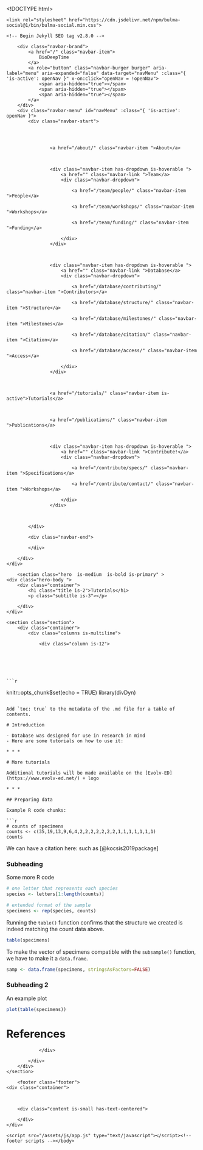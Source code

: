 <!DOCTYPE html>




<html
 dir="ltr"
 lang="en"
 >
  <head>
    <meta charset="utf-8">
    <meta name="viewport" content="width=device-width, initial-scale=1">
    <meta name="theme-color" content=#ffffff>
    <link rel="stylesheet" href="/assets/css/app.css">
    <link rel="shortcut icon" type="image/png"
           href="/favicon.png" 
    />
    <script defer src="https://unpkg.com/alpinejs@3.9.0/dist/cdn.min.js"></script>
    <link rel="stylesheet" href="https://cdn.jsdelivr.net/npm/@fortawesome/fontawesome-free@5/css/all.min.css">
    
        <link rel="stylesheet" href="https://cdn.jsdelivr.net/npm/bulma-social@1/bin/bulma-social.min.css">
    
    <!-- Begin Jekyll SEO tag v2.8.0 -->
<title>Tutorials | BioDeepTime</title>
<meta name="generator" content="Jekyll v4.2.2" />
<meta property="og:title" content="Tutorials" />
<meta property="og:locale" content="en_US" />
<meta name="description" content="Write an awesome description for your new site here. You can edit this line in _config.yml. It will appear in your document head meta (for Google search results) and in your feed.xml site description." />
<meta property="og:description" content="Write an awesome description for your new site here. You can edit this line in _config.yml. It will appear in your document head meta (for Google search results) and in your feed.xml site description." />
<link rel="canonical" href="https://biodeeptime.github.io/tutorials/" />
<meta property="og:url" content="https://biodeeptime.github.io/tutorials/" />
<meta property="og:site_name" content="BioDeepTime" />
<meta property="og:type" content="website" />
<meta name="twitter:card" content="summary" />
<meta property="twitter:title" content="Tutorials" />
<script type="application/ld+json">
{"@context":"https://schema.org","@type":"WebPage","description":"Write an awesome description for your new site here. You can edit this line in _config.yml. It will appear in your document head meta (for Google search results) and in your feed.xml site description.","headline":"Tutorials","url":"https://biodeeptime.github.io/tutorials/"}</script>
<!-- End Jekyll SEO tag -->

    <!-- head scripts --></head>

  <body>
    <nav class="navbar is-primary " x-data="{ openNav: false }">
    <div class="container">
        <div class="navbar-brand">
            <a href="/" class="navbar-item">
                BioDeepTime
            </a>
            <a role="button" class="navbar-burger burger" aria-label="menu" aria-expanded="false" data-target="navMenu" :class="{ 'is-active': openNav }" x-on:click="openNav = !openNav">
                <span aria-hidden="true"></span>
                <span aria-hidden="true"></span>
                <span aria-hidden="true"></span>
            </a>
        </div>
        <div class="navbar-menu" id="navMenu" :class="{ 'is-active': openNav }">
            <div class="navbar-start">

                
                
                    
                    <a href="/about/" class="navbar-item ">About</a>
                    
                
                    
                    <div class="navbar-item has-dropdown is-hoverable ">
                        <a href="" class="navbar-link ">Team</a>
                        <div class="navbar-dropdown">
                            
                            <a href="/team/people/" class="navbar-item ">People</a>
                            
                            <a href="/team/workshops/" class="navbar-item ">Workshops</a>
                            
                            <a href="/team/funding/" class="navbar-item ">Funding</a>
                            
                        </div>
                    </div>
                    
                
                    
                    <div class="navbar-item has-dropdown is-hoverable ">
                        <a href="" class="navbar-link ">Database</a>
                        <div class="navbar-dropdown">
                            
                            <a href="/database/contributing/" class="navbar-item ">Contributors</a>
                            
                            <a href="/database/structure/" class="navbar-item ">Structure</a>
                            
                            <a href="/database/milestones/" class="navbar-item ">Milestones</a>
                            
                            <a href="/database/citation/" class="navbar-item ">Citation</a>
                            
                            <a href="/database/access/" class="navbar-item ">Access</a>
                            
                        </div>
                    </div>
                    
                
                    
                    <a href="/tutorials/" class="navbar-item is-active">Tutorials</a>
                    
                
                    
                    <a href="/publications/" class="navbar-item ">Publications</a>
                    
                
                    
                    <div class="navbar-item has-dropdown is-hoverable ">
                        <a href="" class="navbar-link ">Contribute!</a>
                        <div class="navbar-dropdown">
                            
                            <a href="/contribute/specs/" class="navbar-item ">Specifications</a>
                            
                            <a href="/contribute/contact/" class="navbar-item ">Workshops</a>
                            
                        </div>
                    </div>
                    
                
                
            </div>

            <div class="navbar-end">
                
            </div>

        </div>
    </div>
</nav>

    
        <section class="hero  is-medium  is-bold is-primary" >
    <div class="hero-body ">
        <div class="container">
            <h1 class="title is-2">Tutorials</h1>
            <p class="subtitle is-3"></p>
            
        </div>
    </div>
</section>
    
    


    <section class="section">
        <div class="container">
            <div class="columns is-multiline">
                
                <div class="column is-12">
                    
                    
                    
                    
                    
<div class="content">
    ```r
knitr::opts_chunk$set(echo = TRUE)
library(divDyn)
```

Add `toc: true` to the metadata of the .md file for a table of contents.

# Introduction

- Database was designed for use in research in mind
- Here are some tutorials on how to use it: 

* * *

# More tutorials

Additional tutorials will be made available on the [Evolv-ED](https://www.evolv-ed.net/) + logo 

* * * 

## Preparing data

Example R code chunks: 

```r
# counts of specimens
counts <- c(35,19,13,9,6,4,2,2,2,2,2,2,2,1,1,1,1,1,1,1)
counts
```

We can have a citation here: such as [@kocsis2019package]

### Subheading

Some more R code

```r
# one letter that represents each species
species <- letters[1:length(counts)]

# extended format of the sample
specimens <- rep(species, counts)
```

Running the ``table()`` function confirms that the structure we created is indeed matching the count data above. 

```r
table(specimens)
```

To make the vector of specimens compatible with the ``subsample()`` function, we have to make it a ``data.frame``.

```r
samp <- data.frame(specimens, stringsAsFactors=FALSE)
```

### Subheading 2 

An example plot

```r

plot(table(specimens))
```


# References


</div>
                </div>
                
            </div>
        </div>
    </section>
    
        <footer class="footer">
    <div class="container">
        
        

        <div class="content is-small has-text-centered">

        </div>
    </div>
</footer>

    
    <script src="/assets/js/app.js" type="text/javascript"></script><!-- footer scripts --></body>
</html>
